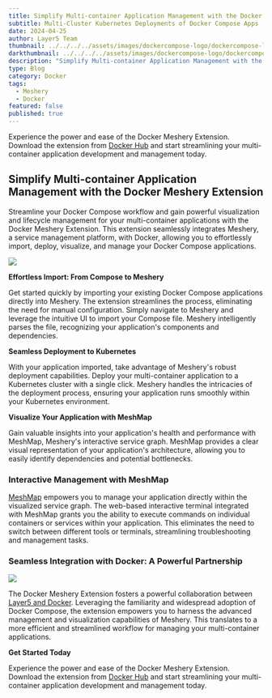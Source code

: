 ```yaml
---
title: Simplify Multi-container Application Management with the Docker Meshery Extension
subtitle: Multi-Cluster Kubernetes Deployments of Docker Compose Apps
date: 2024-04-25
author: Layer5 Team
thumbnail: ../../../../assets/images/dockercompose-logo/dockercompose-logo.webp
darkthumbnail: ../../../../assets/images/dockercompose-logo/dockercompose-logo.webp
description: "Simplify Multi-container Application Management with the Docker Meshery Extension"
type: Blog
category: Docker
tags:
  - Meshery
  - Docker
featured: false
published: true
---
```




<BlogWrapper>

<div class="intro"><p>
Experience the power and ease of the Docker Meshery Extension. Download the extension from <a href="https://hub.docker.com/extensions/meshery/docker-extension-meshery">Docker Hub</a> and start streamlining your multi-container application development and management today.
</p></div>

## Simplify Multi-container Application Management with the Docker Meshery Extension

Streamline your Docker Compose workflow and gain powerful visualization and lifecycle management for your multi-container applications with the Docker Meshery Extension. This extension seamlessly integrates Meshery, a service management platform, with Docker, allowing you to effortlessly import, deploy, visualize, and manage your Docker Compose applications.

<img src={dockercompose_logo} className="image-right-no-shadow" />

**Effortless Import: From Compose to Meshery**

Get started quickly by importing your existing Docker Compose applications directly into Meshery. The extension streamlines the process, eliminating the need for manual configuration. Simply navigate to Meshery and leverage the intuitive UI to import your Compose file. Meshery intelligently parses the file, recognizing your application's components and dependencies.

**Seamless Deployment to Kubernetes**

With your application imported, take advantage of Meshery's robust deployment capabilities.  Deploy your multi-container application to a Kubernetes cluster with a single click. Meshery handles the intricacies of the deployment process, ensuring your application runs smoothly within your Kubernetes environment.

**Visualize Your Application with MeshMap**

Gain valuable insights into your application's health and performance with MeshMap, Meshery's interactive service graph.  MeshMap provides a clear visual representation of your application's architecture,  allowing you to easily identify dependencies and potential bottlenecks.

### Interactive Management with MeshMap



[MeshMap](/cloud-native-management/meshmap) empowers you to manage your application directly within the visualized service graph.  The web-based interactive terminal integrated with MeshMap grants you the ability to execute commands on individual containers or services within your application. This eliminates the need to switch between different tools or terminals, streamlining troubleshooting and management tasks.

### Seamless Integration with Docker: A Powerful Partnership

<img src={DockerLogo} className="image-right-no-shadow" />

The Docker Meshery Extension fosters a powerful collaboration between [Layer5 and Docker](/company/news/layer5-joins-docker-extension-program-bringing-kubernetes-and-service-mesh-management-to-docker-with-meshery). Leveraging the familiarity and widespread adoption of Docker Compose, the extension empowers you to harness the advanced management and visualization capabilities of Meshery. This translates to a more efficient and streamlined workflow for managing your multi-container applications.

**Get Started Today**

Experience the power and ease of the Docker Meshery Extension. Download the extension from [Docker Hub](https://hub.docker.com/extensions/meshery/docker-extension-meshery) and start streamlining your multi-container application development and management today.

</BlogWrapper>
